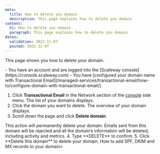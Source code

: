 ```yaml
---
meta:
  title: How to delete you domain
  description: This page explains how to delete you domain
content:
  h1: How to delete you domain
  paragraph: This page explains how to delete you domain
dates:
  validation: 2022-11-07
  posted: 2022-11-07
---
```


This page shows you how to delete your domain.

<Message type="requirement">
  - You have an account and are logged into the [Scaleway console](https://console.scaleway.com)
  - You have [configured your domain name with Transactional Email](/managed-services/transactional-email/how-to/configure-domain-with-transactional-email/)
</Message>

1. Click **Transactional Email** in the Network section of the [console](https://console.scaleway.com/) side menu. The list of your domains displays.
2. Click the domain you want to delete. The overview of your domain displays.
3. Scroll down the page and click **Delete domain**.
  <Message type="important">
  This action will permanently delete your domain. Emails sent from this domain will be rejected and all the domain’s information will be deleted, including activity and metrics.
  </Message>
4. Type **DELETE** to confirm.
  <Lightbox src="scaleway_delete_tem_domain.webp" alt="" />
5. Click **Delete this domain** to delete your domain.

<Navigation title="See Also">
  <PreviousButton to="/managed-services/transactional-email/how-to/add-spf-dkim-records-to-your-domain/">How to add SPF, DKIM and MX records to your domain<</PreviousButton>
</Navigation>